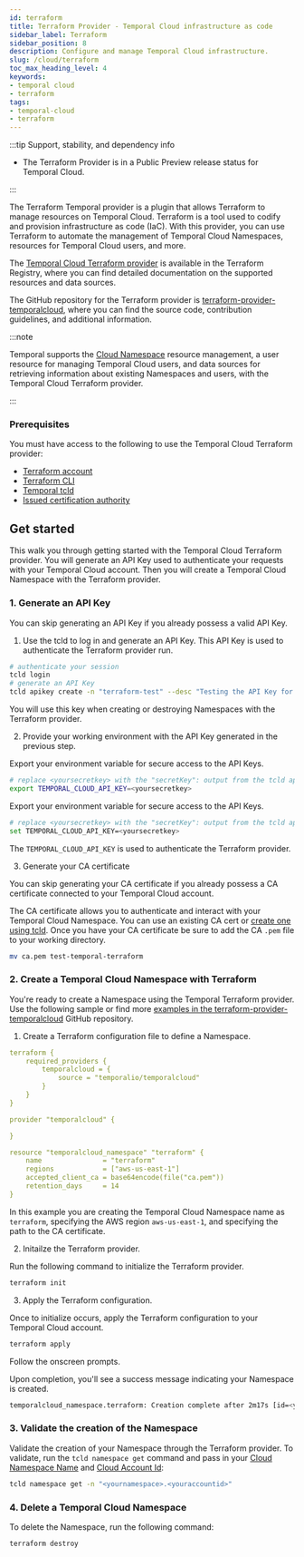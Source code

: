 ```yaml
---
id: terraform
title: Terraform Provider - Temporal Cloud infrastructure as code
sidebar_label: Terraform
sidebar_position: 8
description: Configure and manage Temporal Cloud infrastructure.
slug: /cloud/terraform
toc_max_heading_level: 4
keywords:
- temporal cloud
- terraform
tags:
- temporal-cloud
- terraform
---
```


<!-- THIS FILE IS GENERATED. DO NOT EDIT THIS FILE DIRECTLY -->

:::tip Support, stability, and dependency info
- The Terraform Provider is in a Public Preview release status for Temporal Cloud.

:::

The Terraform Temporal provider is a plugin that allows Terraform to manage resources on Temporal Cloud.
Terraform is a tool used to codify and provision infrastructure as code (IaC).
With this provider, you can use Terraform to automate the management of Temporal Cloud Namespaces, resources for Temporal Cloud users, and more.

The [Temporal Cloud Terraform provider](https://registry.terraform.io/providers/temporalio/temporalcloud/latest) is available in the Terraform Registry, where you can find detailed documentation on the supported resources and data sources.

The GitHub repository for the Terraform provider is [terraform-provider-temporalcloud](https://github.com/temporalio/terraform-provider-temporalcloud/tree/main), where you can find the source code, contribution guidelines, and additional information.

:::note

Temporal supports the [Cloud Namespace](/cloud/namespaces) resource management, a user resource for managing Temporal Cloud users, and data sources for retrieving information about existing Namespaces and users, with the Temporal Cloud Terraform provider.

:::

### Prerequisites

You must have access to the following to use the Temporal Cloud Terraform provider:

- [Terraform account](https://developer.hashicorp.com/terraform)
- [Terraform CLI](https://developer.hashicorp.com/terraform/cli)
- [Temporal tcld](/cloud/tcld/)
- [Issued certification authority](/cloud/certificates)

## Get started

This walk you through getting started with the Temporal Cloud Terraform provider.
You will generate an API Key used to authenticate your requests with your Temporal Cloud account.
Then you will create a Temporal Cloud Namespace with the Terraform provider.

### 1. Generate an API Key

You can skip generating an API Key if you already possess a valid API Key.

1. Use the tcld to log in and generate an API Key.
   This API Key is used to authenticate the Terraform provider run.

```bash
# authenticate your session
tcld login
# generate an API Key
tcld apikey create -n "terraform-test" --desc "Testing the API Key for the TF Provider" -d 90d
```

You will use this key when creating or destroying Namespaces with the Terraform provider.

2. Provide your working environment with the API Key generated in the previous step.

<Tabs>
  <TabItem value="macos" label="macOS" default>
Export your environment variable for secure access to the API Keys.

```bash
# replace <yoursecretkey> with the "secretKey": output from the tcld apikey create command
export TEMPORAL_CLOUD_API_KEY=<yoursecretkey>
```

</TabItem>
  <TabItem value="windows" label="Windows">
Export your environment variable for secure access to the API Keys.

```bash
# replace <yoursecretkey> with the "secretKey": output from the tcld apikey create command
set TEMPORAL_CLOUD_API_KEY=<yoursecretkey>
```

</TabItem>
</Tabs>

The `TEMPORAL_CLOUD_API_KEY` is used to authenticate the Terraform provider.

3. Generate your CA certificate

You can skip generating your CA certificate if you already possess a CA certificate connected to your Temporal Cloud account.

The CA certificate allows you to authenticate and interact with your Temporal Cloud Namespace.
You can use an existing CA cert or [create one using tcld](/cloud/certificates).
Once you have your CA certificate be sure to add the CA `.pem` file to your working directory.

```bash
mv ca.pem test-temporal-terraform
```

### 2. Create a Temporal Cloud Namespace with Terraform

You're ready to create a Namespace using the Temporal Terraform provider.
Use the following sample or find more [examples in the terraform-provider-temporalcloud](https://github.com/temporalio/terraform-provider-temporalcloud/tree/main/examples) GitHub repository.

1. Create a Terraform configuration file to define a Namespace.

```yml
terraform {
	required_providers {
		temporalcloud = {
			source = "temporalio/temporalcloud"
		}
	}
}

provider "temporalcloud" {

}

resource "temporalcloud_namespace" "terraform" {
	name               = "terraform"
	regions            = ["aws-us-east-1"]
	accepted_client_ca = base64encode(file("ca.pem"))
	retention_days     = 14
}
```

In this example you are creating the Temporal Cloud Namespace name as `terraform`, specifying the AWS region `aws-us-east-1`, and specifying the path to the CA certificate.

2. Initailze the Terraform provider.

Run the following command to initialize the Terraform provider.

```bash
terraform init
```

3. Apply the Terraform configuration.

Once to initialize occurs, apply the Terraform configuration to your Temporal Cloud account.

```bash
terraform apply
```

Follow the onscreen prompts.

Upon completion, you'll see a success message indicating your Namespace is created.

```bash
temporalcloud_namespace.terraform: Creation complete after 2m17s [id=<yournamespace>]
```

### 3. Validate the creation of the Namespace

Validate the creation of your Namespace through the Terraform provider.
To validate, run the `tcld namespace get` command and pass in your [Cloud Namespace Name](/cloud/namespaces#temporal-cloud-namespace-name) and [Cloud Account Id](/cloud/namespaces#temporal-cloud-account-id):

```bash
tcld namespace get -n "<yournamespace>.<youraccountid>"
```

### 4. Delete a Temporal Cloud Namespace

To delete the Namespace, run the following command:

```bash
terraform destroy
```

